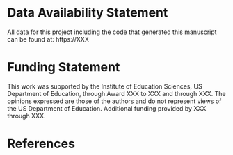 
# Data Availability Statement
All data for this project including the code that generated this manuscript can be found at: https://XXX

# Funding Statement
This work was supported by the Institute of Education Sciences, US Department of Education, through Award XXX to XXX and through XXX. The opinions expressed are those of the authors and do not represent views of the US Department of Education. Additional funding provided by XXX through XXX.

\newpage

# References